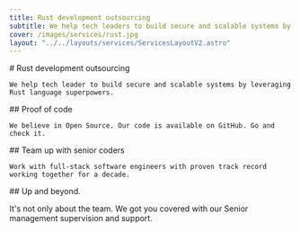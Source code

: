 ```yaml
---
title: Rust development outsourcing
subtitle: We help tech leaders to build secure and scalable systems by leveraging Rust language superpowers.
cover: /images/services/rust.jpg
layout: "../../layouts/services/ServicesLayoutV2.astro"
---
```


<ContentLimiter>

  <ArticleHeader cover="/images/services/rust.png">
    # Rust development outsourcing

    We help tech leader to build secure and scalable systems by leveraging Rust language superpowers.
  </ArticleHeader>

  <ContentBlock>
    ## Proof of code

    We believe in Open Source. Our code is available on GitHub. Go and check it.
  </ContentBlock>

  <Projects />
</ContentLimiter>
<DarkSection>

  <ContentBlock>
    ## Team up with senior coders

    Work with full-stack software engineers with proven track record working together for a decade.
  </ContentBlock>

  <Coders />

</DarkSection>

<ContentBlock>
  ## Up and beyond.

  It's not only about the team. We got you covered with our Senior management supervision and support.
</ContentBlock>

<Managers />

<HireUs />
